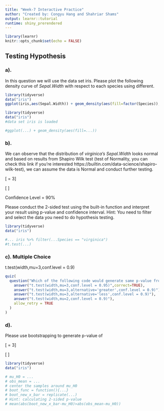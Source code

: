 ```yaml
---
title: "Week-7 Interactive Practice"
author: "Created by: Congyu Hang and Shahriar Shams"
output: learnr::tutorial
runtime: shiny_prerendered
---
```


```r
library(learnr)
knitr::opts_chunk$set(echo = FALSE)
```

## Testing Hypothesis


### a). 
In this question we will use the data set iris. Please plot the following density curve of *Sepal.Width* with respect to each species using different.

```r
library(tidyverse)
data("iris")
ggplot(iris,aes(Sepal.Width)) + geom_density(aes(fill=factor(Species)),alpha=0.5)
```

```r
library(tidyverse)
data("iris")
#data set iris is loaded
```


```r
#ggplot(...) + geom_density(aes(fill=...))
```



### b). 
We can observe that the distribution of *virginica's Sepal.Width* looks normal and based on results from Shapiro Wilk test (test of Normality, you can check this link if you're interested https://builtin.com/data-science/shapiro-wilk-test), we can assume the data is Normal and conduct further testing. 

\[\text{Null Hypothesis (H0): } \mu = 3\]

\[\text{Alternative Hypothesis (H1): } \mu \neq 3\]

Confidence Level = 90%

Please conduct the 2-sided test using the built-in function and interpret your result using p-value and confidence interval.
Hint: You need to filter and select the data you need to do hypothesis testing.


```r
library(tidyverse)
data("iris")

```


```r
#... iris %>% filter(...Species == "virginica")
#t.test(...)
```


### c). Multiple Choice
t.test(width,mu=3,conf.level = 0.9)
```r
quiz(
  question("Which of the following code would generate same p-value from the previous testing code?",
    answer("t.test(width,mu=3,conf.level = 0.95)",correct=TRUE),
    answer("t.test(width,mu=3,alternative='greater',conf.level = 0.9)"),
    answer("t.test(width,mu=3,alternative='less',conf.level = 0.9)"),
    answer("t.test(width,mu=2,conf.level = 0.9)"),
    allow_retry = TRUE
  )
)
```
### d).

Please use bootstrapping to generate p-value of

\[\text{Null Hypothesis (H0): } \mu = 3\]

\[\text{Alternative Hypothesis (H1): } \mu \neq 3\]

```r
library(tidyverse)
data("iris")

```


```r
# mu_H0 = ...
# obs_mean = ...
# center the samples around mu_H0
# boot_func = function(){...}
# boot_new_x_bar = replicate(...)
# Hint: calculating 2-sided p-value
# mean(abs(boot_new_x_bar-mu_H0)>abs(obs_mean-mu_H0))
```

